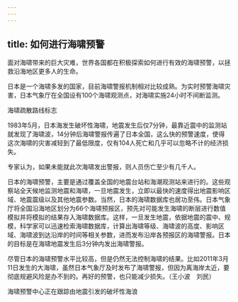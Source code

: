 ```yaml
---
---
---
```

title: 如何进行海啸预警
---




面对海啸带来的巨大灾难，世界各国都在积极探索如何进行有效的海啸预警，以拯救沿海地区更多人的生命。

日本是一个海啸多发的国家，目前海啸警报机制相对比较成熟。为实时预警海啸灾害，日本气象厅在全国设有100个海啸观测点，对海啸实施24小时不间断监测。

海啸疏散路线标志



1983年5月，日本海发生破坏性海啸，地震发生后仅7分钟，最靠近震中的监测站就发现了海啸波，14分钟后海啸警报传遍了日本全国，这么快的预警速度，使得这次海啸的灾害减轻到了最低限度，仅有104人死亡和几乎可以忽略不计的经济损失。

专家认为，如果未能就此次海啸发出警报，则人员伤亡至少有几千人。

日本的海啸预警，主要是通过覆盖全国的地震台站和海潮观测站来进行的。这些观察站全天候地监测地震和海啸，一旦地震发生，立即以最快的速度得出地震影响区域、地震震级以及其他地震参数。当然，日本的海啸数据库也居功至伟。日本气象厅将全国沿海地区划分为66个海啸预报区，预先对可能发生海啸的断层进行数值模拟并将模拟的结果存入海啸数据库。这样，一旦发生地震，依据地震的震中、规模，科学家可以迅速检索海啸数据库，计算出海啸等级、海啸波的高度、影响区域、海啸波到达沿岸的时间等相关参数，进而发布沿岸各预报区的海啸警报。日本的目标是在海啸地震发生后3分钟内发出海啸警报。



尽管日本的海啸预警水平比较高，但是仍然无法控制海啸的结果。比如2011年3月11日发生的大海啸，虽然日本气象厅及时发布了海啸警报，但因为离海岸太近，要彻底规避风险是办不到的。再好的预警，也只能减少损失。（王小波　刘民）

海啸预警中心正在跟踪由地震引发的破坏性海浪